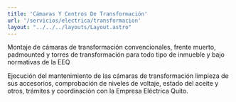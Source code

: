 ```yaml
---
title: 'Cámaras Y Centros De Transformación'
url: '/servicios/electrica/transformacion'
layout: "../../../layouts/Layout.astro"
---
```



<Cover title={frontmatter.title}/>
<Section img={imagen} title='Construcción'>
<p slot="left">
Montaje de cámaras de transformación convencionales, frente muerto, padmounted y torres de transformación para todo tipo de inmueble y bajo normativas de la EEQ
</p>
</Section>
<SectionMirror img={imagen2} title='Mantenimiento'>
Ejecución del mantenimiento de las cámaras de transformación limpieza de sus accesorios, comprobación de niveles de voltaje, estado del aceite y otros, trámites y coordinación con la Empresa Eléctrica Quito.
</SectionMirror>